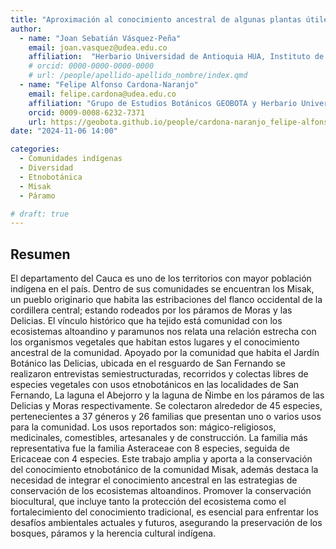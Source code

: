 ```yaml
---
title: "Aproximación al conocimiento ancestral de algunas plantas útiles para la comunidad Misak en tres localidades de Silvia, Cauca"
author:
  - name: "Joan Sebatián Vásquez-Peña"
    email: joan.vasquez@udea.edu.co
    affiliation:  "Herbario Universidad de Antioquia HUA, Instituto de Biología, Facultad de Ciencias Exactas y Naturales, Universidad de Antioquia UdeA"
    # orcid: 0000-0000-0000-0000
    # url: /people/apellido-apellido_nombre/index.qmd
  - name: "Felipe Alfonso Cardona-Naranjo"
    email: felipe.cardona@udea.edu.co
    affiliation: "Grupo de Estudios Botánicos GEOBOTA y Herbario Universidad de Antioquia HUA, Instituto de Biología, Facultad de Ciencias Exactas y Naturales, Universidad de Antioquia UdeA"
    orcid: 0009-0008-6232-7371
    url: https://geobota.github.io/people/cardona-naranjo_felipe-alfonso/
date: "2024-11-06 14:00"

categories:
  - Comunidades indígenas
  - Diversidad
  - Etnobotánica
  - Misak
  - Páramo

# draft: true
---
```


## Resumen

El departamento del Cauca es uno de los territorios con mayor población indígena en el país. Dentro de sus comunidades se encuentran los Misak, un pueblo originario que habita las estribaciones del flanco occidental de la cordillera central; estando rodeados por los páramos de Moras y las Delicias. El vínculo histórico que ha tejido está comunidad con los ecosistemas altoandino y paramunos nos relata una relación estrecha con los organismos vegetales que habitan estos lugares y el conocimiento ancestral de la comunidad. Apoyado por la comunidad que habita el Jardín Botánico las Delicias, ubicada en el resguardo de San Fernando se realizaron entrevistas semiestructuradas, recorridos y colectas libres de especies vegetales con usos etnobotánicos en las localidades de San Fernando, La laguna el Abejorro y la laguna de Ñimbe en los páramos de las Delicias y Moras respectivamente. Se colectaron alrededor de 45 especies, pertenecientes a 37 géneros y 26 familias que presentan uno o varios usos para la comunidad. Los usos reportados son: mágico-religiosos, medicinales, comestibles, artesanales y de construcción. La familia más representativa fue la familia Asteraceae con 8 especies, seguida de Ericaceae con 4 especies. Este trabajo amplia y aporta a la conservación del conocimiento etnobotánico de la comunidad Misak, además destaca la necesidad de integrar el conocimiento ancestral en las estrategias de conservación de los ecosistemas altoandinos. Promover la conservación biocultural, que incluye tanto la protección del ecosistema como el fortalecimiento del conocimiento tradicional, es esencial para enfrentar los desafíos ambientales actuales y futuros, asegurando la preservación de los bosques, páramos y la herencia cultural indígena.

<!-- ## Póster -->

<!-- PDF -->
<!-- ```{=html} -->
<!-- <object data="presentacion_xii-ccb.pdf" type="application/pdf" width="800" height="540"> -->
<!--     <p>Parece que no tienes un plugin PDF para este navegador. -->
<!--     No pasa nada… puede hacer <a href="presentacion_xii-ccb.pdf">clic aquí  -->
<!--     para descargar el archivo PDF.</a></p> -->
<!-- </object> -->
<!-- ``` -->

<!-- ## Citación -->
